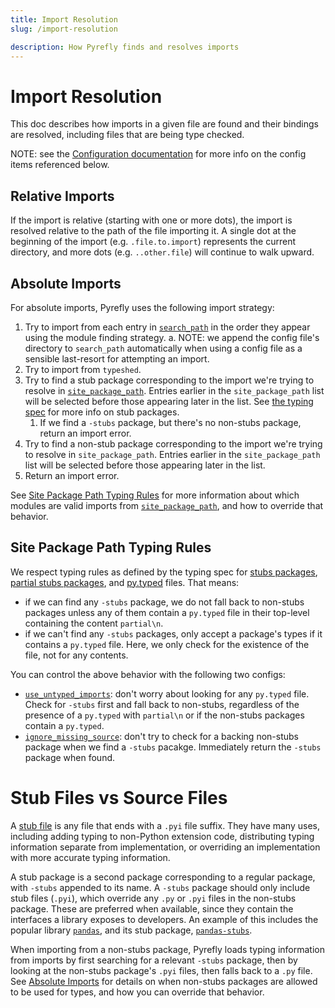 ```yaml
---
title: Import Resolution
slug: /import-resolution

description: How Pyrefly finds and resolves imports
---
```


# Import Resolution

This doc describes how imports in a given file are found and their bindings are
resolved, including files that are being type checked.

NOTE: see the [Configuration documentation](./configuration.mdx) for more info on
the config items referenced below.

## Relative Imports

If the import is relative (starting with one or more dots), the import is
resolved relative to the path of the file importing it. A single dot at the
beginning of the import (e.g. `.file.to.import`) represents the current
directory, and more dots (e.g. `..other.file`) will continue to walk upward.

## Absolute Imports

For absolute imports, Pyrefly uses the following import strategy:

1. Try to import from each entry in [`search_path`](./configuration.mdx#search_path) in the order they appear
   using the module finding strategy. a. NOTE: we append the config file's
   directory to `search_path` automatically when using a config file as a
   sensible last-resort for attempting an import.
2. Try to import from `typeshed`.
3. Try to find a stub package corresponding to the import we're trying to resolve in
   [`site_package_path`](./configuration.mdx#site_package_path).
   Entries earlier in the `site_package_path` list will be selected before those appearing later in the list.
   See [the typing spec](https://typing.python.org/en/latest/spec/distributing.html#stub-only-packages) for
   more info on stub packages.
    1. If we find a `-stubs` package, but there's no non-stubs package, return an import error.
4. Try to find a non-stub package corresponding to the import we're trying to resolve in `site_package_path`.
   Entries earlier in the `site_package_path` list will be selected before those appearing later in the list.
5. Return an import error.

See [Site Package Path Typing Rules](#site-package-path-typing-rules) for more information about which
modules are valid imports from [`site_package_path`](./configuration.mdx#site_package_path), and
how to override that behavior.

## Site Package Path Typing Rules

We respect typing rules as defined by the typing spec for
[stubs packages](https://typing.python.org/en/latest/spec/distributing.html#stub-only-packages),
[partial stubs packages](https://typing.python.org/en/latest/spec/distributing.html#partial-stub-packages),
and [py.typed](https://typing.python.org/en/latest/spec/distributing.html#packaging-type-information) files.
That means:
- if we can find any `-stubs` package, we do not fall back to non-stubs packages unless any of them contain a
  `py.typed` file in their top-level containing the content `partial\n`.
- if we can't find any `-stubs` packages, only accept a package's types if it contains a `py.typed` file. Here,
  we only check for the existence of the file, not for any contents.

You can control the above behavior with the following two configs:
- [`use_untyped_imports`](./configuration.mdx#use_untyped_imports): don't worry about looking for any `py.typed`
  file. Check for `-stubs` first and fall back to non-stubs, regardless of the presence of a `py.typed` with
  `partial\n` or if the non-stubs packages contain a `py.typed`.
- [`ignore_missing_source`](./configuration.mdx#ignore_missing_source): don't try to check for a backing non-stubs
  package when we find a `-stubs` pacakge. Immediately return the `-stubs` package when found.

# Stub Files vs Source Files

A
[stub file](https://typing.python.org/en/latest/spec/distributing.html#stub-files)
is any file that ends with a `.pyi` file suffix. They have many uses, including
adding typing to non-Python extension code, distributing typing information
separate from implementation, or overriding an implementation with more accurate
typing information.

A stub package is a second package corresponding to a regular package, with `-stubs`
appended to its name. A `-stubs` package should only include stub files (`.pyi`),
which override any `.py` or `.pyi` files in the non-stubs package. These are preferred
when available, since they contain the interfaces a library exposes to developers. An
example of this includes the popular library [`pandas`](https://github.com/pandas-dev/pandas),
and its stub package, [`pandas-stubs`](https://github.com/pandas-dev/pandas-stubs).

When importing from a non-stubs package, Pyrefly loads typing information from
imports by first searching for a relevant `-stubs` package, then by looking at
the non-stubs package's `.pyi` files, then falls back to a `.py` file. See
[Absolute Imports](#absolute-imports) for details on when non-stubs packages
are allowed to be used for types, and how you can override that behavior.

